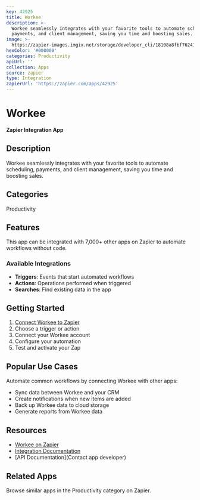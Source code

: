 ```yaml
---
key: 42925
title: Workee
description: >-
  Workee seamlessly integrates with your favorite tools to automate scheduling,
  payments, and client management, saving you time and boosting sales.
image: >-
  https://zapier-images.imgix.net/storage/developer_cli/18108a8fbf762419d34b64ec54dcbd8f.png?auto=format%2Ccompress&ixlib=python-3.0.0&q=50
hexColor: '#000000'
categories: Productivity
apiUrl: ''
collection: Apps
source: zapier
type: Integration
zapierUrl: 'https://zapier.com/apps/42925'
---
```

# Workee

**Zapier Integration App**

## Description

Workee seamlessly integrates with your favorite tools to automate scheduling, payments, and client management, saving you time and boosting sales.

## Categories

Productivity

## Features

This app can be integrated with 7,000+ other apps on Zapier to automate workflows without code.

### Available Integrations

- **Triggers**: Events that start automated workflows
- **Actions**: Operations performed when triggered
- **Searches**: Find existing data in the app

## Getting Started

1. [Connect Workee to Zapier](https://zapier.com/apps/42925)
2. Choose a trigger or action
3. Connect your Workee account
4. Configure your automation
5. Test and activate your Zap

## Popular Use Cases

Automate common workflows by connecting Workee with other apps:

- Sync data between Workee and your CRM
- Create notifications when new items are added
- Back up Workee data to cloud storage
- Generate reports from Workee data

## Resources

- [Workee on Zapier](https://zapier.com/apps/42925)
- [Integration Documentation](https://zapier.com/apps/42925/integrations)
- [API Documentation](Contact app developer)

## Related Apps

Browse similar apps in the Productivity category on Zapier.
